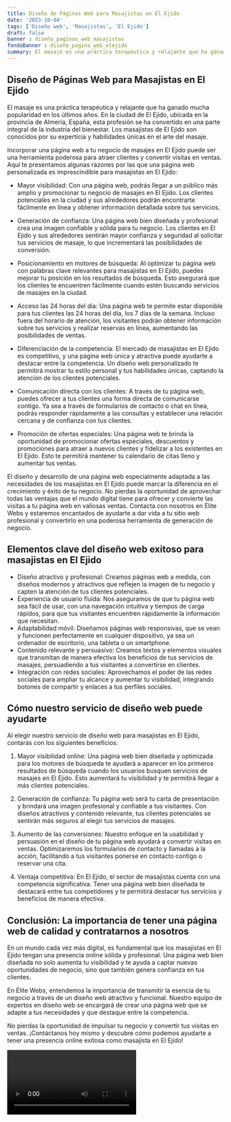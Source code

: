 ```yaml
---
title: Diseño de Páginas Web para Masajistas en El Ejido
date: '2023-10-04'
tags: ['Diseño web', 'Masajistas', 'El Ejido']
draft: false
banner : diseño_paginas_web_masajistas
fondoBanner : diseño_pagina_web_elejido
summary: El masaje es una práctica terapéutica y relajante que ha ganado mucha popularidad en los últimos años. En la ciudad de El Ejido, ubicada en la provincia de Almería, España, esta profesión se ha convertido en una parte integral de la industria del bienestar. Los masajistas de El Ejido son conocidos por su experticia y habilidades únicas en el arte del masaje. 
---
```


## Diseño de Páginas Web para Masajistas en El Ejido

El masaje es una práctica terapéutica y relajante que ha ganado mucha popularidad en los últimos años. En la ciudad de El Ejido, ubicada en la provincia de Almería, España, esta profesión se ha convertido en una parte integral de la industria del bienestar. Los masajistas de El Ejido son conocidos por su experticia y habilidades únicas en el arte del masaje. 

Incorporar una página web a tu negocio de masajes en El Ejido puede ser una herramienta poderosa para atraer clientes y convertir visitas en ventas. Aquí te presentamos algunas razones por las que una página web personalizada es imprescindible para masajistas en El Ejido:

- Mayor visibilidad: Con una página web, podrás llegar a un público más amplio y promocionar tu negocio de masajes en El Ejido. Los clientes potenciales en la ciudad y sus alrededores podrán encontrarte fácilmente en línea y obtener información detallada sobre tus servicios.

- Generación de confianza: Una página web bien diseñada y profesional crea una imagen confiable y sólida para tu negocio. Los clientes en El Ejido y sus alrededores sentirán mayor confianza y seguridad al solicitar tus servicios de masaje, lo que incrementará las posibilidades de conversión.

- Posicionamiento en motores de búsqueda: Al optimizar tu página web con palabras clave relevantes para masajistas en El Ejido, puedes mejorar tu posición en los resultados de búsqueda. Esto asegurará que los clientes te encuentren fácilmente cuando estén buscando servicios de masajes en la ciudad.

- Acceso las 24 horas del día: Una página web te permite estar disponible para tus clientes las 24 horas del día, los 7 días de la semana. Incluso fuera del horario de atención, los visitantes podrán obtener información sobre tus servicios y realizar reservas en línea, aumentando las posibilidades de ventas.

- Diferenciación de la competencia: El mercado de masajistas en El Ejido es competitivo, y una página web única y atractiva puede ayudarte a destacar entre la competencia. Un diseño web personalizado te permitirá mostrar tu estilo personal y tus habilidades únicas, captando la atención de los clientes potenciales.

- Comunicación directa con los clientes: A través de tu página web, puedes ofrecer a tus clientes una forma directa de comunicarse contigo. Ya sea a través de formularios de contacto o chat en línea, podrás responder rápidamente a las consultas y establecer una relación cercana y de confianza con tus clientes.

- Promoción de ofertas especiales: Una página web te brinda la oportunidad de promocionar ofertas especiales, descuentos y promociones para atraer a nuevos clientes y fidelizar a los existentes en El Ejido. Esto te permitirá mantener tu calendario de citas lleno y aumentar tus ventas.

El diseño y desarrollo de una página web especialmente adaptada a las necesidades de los masajistas en El Ejido puede marcar la diferencia en el crecimiento y éxito de tu negocio. No pierdas la oportunidad de aprovechar todas las ventajas que el mundo digital tiene para ofrecer y convierte las visitas a tu página web en valiosas ventas. Contacta con nosotros en Élite Webs y estaremos encantados de ayudarte a dar vida a tu sitio web profesional y convertirlo en una poderosa herramienta de generación de negocio.

<GifSeo />

<Cta />

## Elementos clave del diseño web exitoso para masajistas en El Ejido

- Diseño atractivo y profesional: Creamos páginas web a medida, con diseños modernos y atractivos que reflejen la imagen de tu negocio y capten la atención de tus clientes potenciales.
- Experiencia de usuario fluida: Nos aseguramos de que tu página web sea fácil de usar, con una navegación intuitiva y tiempos de carga rápidos, para que tus visitantes encuentren rápidamente la información que necesitan.
- Adaptabilidad móvil: Diseñamos páginas web responsivas, que se vean y funcionen perfectamente en cualquier dispositivo, ya sea un ordenador de escritorio, una tableta o un smartphone.
- Contenido relevante y persuasivo: Creamos textos y elementos visuales que transmitan de manera efectiva los beneficios de tus servicios de masajes, persuadiendo a tus visitantes a convertirse en clientes.
- Integración con redes sociales: Aprovechamos el poder de las redes sociales para ampliar tu alcance y aumentar tu visibilidad, integrando botones de compartir y enlaces a tus perfiles sociales.

## Cómo nuestro servicio de diseño web puede ayudarte

Al elegir nuestro servicio de diseño web para masajistas en El Ejido, contarás con los siguientes beneficios:

1. Mayor visibilidad online: Una página web bien diseñada y optimizada para los motores de búsqueda te ayudará a aparecer en los primeros resultados de búsqueda cuando los usuarios busquen servicios de masajes en El Ejido. Esto aumentará tu visibilidad y te permitirá llegar a más clientes potenciales.

2. Generación de confianza: Tu página web será tu carta de presentación y brindará una imagen profesional y confiable a tus visitantes. Con diseños atractivos y contenido relevante, tus clientes potenciales se sentirán más seguros al elegir tus servicios de masajes.

3. Aumento de las conversiones: Nuestro enfoque en la usabilidad y persuasión en el diseño de tu página web ayudará a convertir visitas en ventas. Optimizaremos los formularios de contacto y llamadas a la acción, facilitando a tus visitantes ponerse en contacto contigo o reservar una cita.

4. Ventaja competitiva: En El Ejido, el sector de masajistas cuenta con una competencia significativa. Tener una página web bien diseñada te destacará entre tus competidores y te permitirá destacar tus servicios y beneficios de manera efectiva.

## Conclusión: La importancia de tener una página web de calidad y contratarnos a nosotros

En un mundo cada vez más digital, es fundamental que los masajistas en El Ejido tengan una presencia online sólida y profesional. Una página web bien diseñada no solo aumenta tu visibilidad y te ayuda a captar nuevas oportunidades de negocio, sino que también genera confianza en tus clientes.

En Élite Webs, entendemos la importancia de transmitir la esencia de tu negocio a través de un diseño web atractivo y funcional. Nuestro equipo de expertos en diseño web se encargará de crear una página web que se adapte a tus necesidades y que destaque entre la competencia.

No pierdas la oportunidad de impulsar tu negocio y convertir tus visitas en ventas. ¡Contáctanos hoy mismo y descubre cómo podemos ayudarte a tener una presencia online exitosa como masajista en El Ejido!

<Video />

<CtaBot job='Masajistas' city='El Ejido'/>

<Gmaps query='El Ejido+españa+maps' />